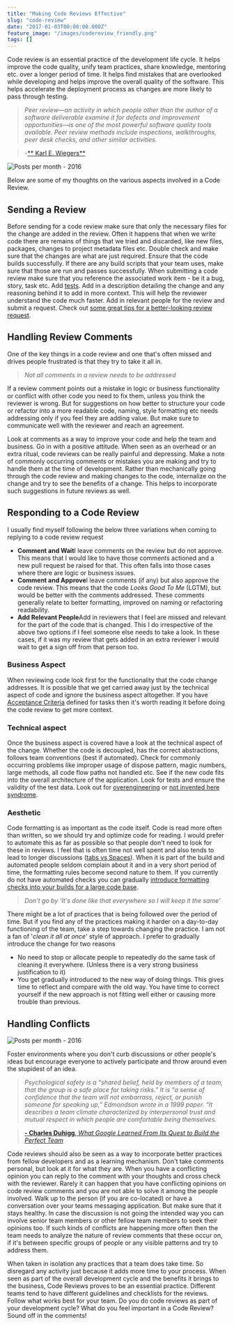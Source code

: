 ```yaml
---
title: "Making Code Reviews Effective"
slug: "code-review"
date: "2017-01-03T00:00:00.000Z"
feature_image: "/images/codereview_friendly.png"
tags: []
---
```


Code review is an essential practice of the development life cycle. It helps improve the code quality, unify team practices, share knowledge, mentoring etc. over a longer period of time. It helps find mistakes that are overlooked while developing and helps improve the overall quality of the software. This helps accelerate the deployment process as changes are more likely to pass through testing.

> _Peer review—an activity in which people other than the author of a software deliverable examine it for defects and improvement opportunities—is one of the most powerful software quality tools available. Peer review methods include inspections, walkthroughs, peer desk checks, and other similar activities._

> \-[\*\* Karl E. Wiegers\*\*](http://www.processimpact.com/articles/humanizing_reviews.html)

![Posts per month - 2016](/images/codereview_friendly.png)

Below are some of my thoughts on the various aspects involved in a Code Review.

Sending a Review
----------------

Before sending for a code review make sure that only the necessary files for the change are added in the review. Often it happens that when we write code there are remains of things that we tried and discarded, like new files, packages, changes to project metadata files etc. Double check and make sure that the changes are what are just required. Ensure that the code builds successfully. If there are any build scripts that your team uses, make sure that those are run and passes successfully. When submitting a code review make sure that you reference the associated work item - be it a bug, story, task etc. Add [tests](__GHOST_URL__/tag/testing/). Add in a description detailing the change and any reasoning behind it to add in more context. This will help the reviewer understand the code much faster. Add in relevant people for the review and submit a request. Check out [some great tips for a better-looking review request](http://blog.ploeh.dk/2015/01/15/10-tips-for-better-pull-requests/).

Handling Review Comments
------------------------

One of the key things in a code review and one that's often missed and drives people frustrated is that they try to take it all in.

> _Not all comments in a review needs to be addressed_

If a review comment points out a mistake in logic or business functionality or conflict with other code you need to fix them, unless you think the reviewer is wrong. But for suggestions on how better to structure your code or refactor into a more readable code, naming, style formatting etc needs addressing only if you feel they are adding value. But make sure to communicate well with the reviewer and reach an agreement.

Look at comments as a way to improve your code and help the team and business. Go in with a positive attitude. When seen as an overhead or an extra ritual, code reviews can be really painful and depressing. Make a note of commonly occurring comments or mistakes you are making and try to handle them at the time of development. Rather than mechanically going through the code review and making changes to the code, internalize on the change and try to see the benefits of a change. This helps to incorporate such suggestions in future reviews as well.

Responding to a Code Review
---------------------------

I usually find myself following the below three variations when coming to replying to a code review request

*   **Comment and Wait**I leave comments on the review but do not approve. This means that I would like to have those comments actioned and a new pull request be raised for that. This often falls into those cases where there are logic or business issues.
*   **Comment and Approve**I leave comments (if any) but also approve the code review. This means that the code _Looks Good To Me_ (LGTM), but would be better with the comments addressed. These comments generally relate to better formatting, improved on naming or refactoring readability.
*   **Add Relevant People**Add in reviewers that I feel are missed and relevant for the part of the code that is changed. This I do irrespective of the above two options if I feel someone else needs to take a look. In these cases, if it was my review that gets added in an extra reviewer I would wait to get a sign off from that person too.

### **Business Aspect**

When reviewing code look first for the functionality that the code change addresses. It is possible that we get carried away just by the technical aspect of code and ignore the business aspect altogether. If you have [Acceptance Criteria](https://www.leadingagile.com/2014/09/acceptance-criteria/) defined for tasks then it's worth reading it before doing the code review to get more context.

### **Technical aspect**

Once the business aspect is covered have a look at the technical aspect of the change. Whether the code is decoupled, has the correct abstractions, follows team conventions (best if automated). Check for commonly occurring problems like improper usage of dispose pattern, magic numbers, large methods, all code flow paths not handled etc. See if the new code fits into the overall architecture of the application. Look for tests and ensure the validity of the test data. Look out for [overengineering](https://en.wikipedia.org/wiki/Overengineering) or [not invented here syndrome](https://en.wikipedia.org/wiki/Not_invented_here).

### **Aesthetic**

Code formatting is as important as the code itself. Code is read more often than written, so we should try and optimize code for reading. I would prefer to automate this as far as possible so that people don't need to look for these in reviews. I feel that is often time not well spent and also tends to lead to longer discussions ([tabs vs Spaces](https://blog.codinghorror.com/death-to-the-space-infidels/)). When it is part of the build and automated people seldom complain about it and in a very short period of time, the formatting rules become second nature to them. If you currently do not have automated checks you can gradually [introduce formatting checks into your builds for a large code base](__GHOST_URL__/blog/introducing-code-formatting-into-a-large-codebase/).

> _Don't go by 'It's done like that everywhere so I will keep it the same'_

There might be a lot of practices that is being followed over the period of time. But if you find any of the practices making it harder on a day-to-day functioning of the team, take a step towards changing the practice. I am not a fan of '_clean it all at once_' style of approach. I prefer to gradually introduce the change for two reasons

*   No need to stop or allocate people to repeatedly do the same task of cleaning it everywhere. (Unless there is a very strong business justification to it)
*   You get gradually introduced to the new way of doing things. This gives time to reflect and compare with the old way. You have time to correct yourself if the new approach is not fitting well either or causing more trouble than previous.

Handling Conflicts
------------------

![Posts per month - 2016](/images/codereview_wtf.png)

Foster environments where you don't curb discussions or other people's ideas but encourage everyone to actively participate and throw around even the stupidest of an idea.

> _Psychological safety is a “shared belief, held by members of a team, that the group is a safe place for taking risks.” It is “a sense of confidence that the team will not embarrass, reject, or punish someone for speaking up,” Edmondson wrote in a 1999 paper. “It describes a team climate characterized by interpersonal trust and mutual respect in which people are comfortable being themselves._

> [**\- Charles Duhigg**, _What Google Learned From Its Quest to Build the Perfect Team_](https://www.linkedin.com/pulse/what-google-learned-from-its-quest-build-perfect-team-charles-duhigg)

Code reviews should also be seen as a way to incorporate better practices from fellow developers and as a learning mechanism. Don't take comments personal, but look at it for what they are. When you have a conflicting opinion you can reply to the comment with your thoughts and cross check with the reviewer. Rarely it can happen that you have conflicting opinions on code review comments and you are not able to solve it among the people involved. Walk up to the person (if you are co-located) or have a conversation over your teams messaging application. But make sure that it stays healthy. In case the discussion is not going the intended way you can involve senior team members or other fellow team members to seek their opinions too. If such kinds of conflicts are happening more often then the team needs to analyze the nature of review comments that these occur on, if it's between specific groups of people or any visible patterns and try to address them.

When taken in isolation any practices that a team does take time. So disregard any activity just because it adds more time to your process. When seen as part of the overall development cycle and the benefits it brings to the business, Code Reviews proves to be an essential practice. Different teams tend to have different guidelines and checklists for the reviews. Follow what works best for your team. Do you do code reviews as part of your development cycle? What do you feel important in a Code Review? Sound off in the comments!